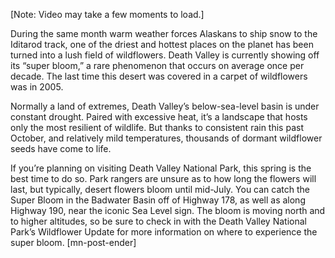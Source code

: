 [Note: Video may take a few moments to load.]


 
During the same month warm weather forces Alaskans to ship snow to the Iditarod track, one of the driest and hottest places on the planet has been turned into a lush field of wildflowers.  Death Valley is currently showing off its “super bloom,” a rare phenomenon that occurs on average once per decade.  The last time this desert was covered in a carpet of wildflowers was in 2005.
 
Normally a land of extremes, Death Valley’s below-sea-level basin is under constant drought.  Paired with excessive heat, it’s a landscape that hosts only the most resilient of wildlife. But thanks to consistent rain this past October, and relatively mild temperatures, thousands of dormant wildflower seeds have come to life. 
 
If you’re planning on visiting Death Valley National Park, this spring is the best time to do so.  Park rangers are unsure as to how long the flowers will last, but typically, desert flowers bloom until mid-July.  You can catch the Super Bloom in the Badwater Basin off of Highway 178, as well as along Highway 190, near the iconic Sea Level sign.  The bloom is moving north and to higher altitudes, so be sure to check in with the Death Valley National Park’s Wildflower Update for more information on where to experience the super bloom. [mn-post-ender]